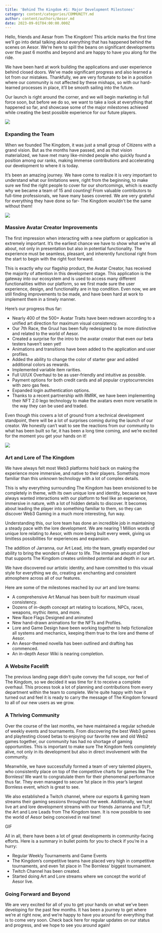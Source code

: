 ```yaml
---
title: 'Behind The Kingdom #1: Major Development Milestones'
category: content/categories/COMMUNITY.md
author: content/authors/Aesor.md
date: 2023-09-01T04:00:00.000Z
---
```


Hello, friends and Aesar from The Kingdom! This article marks the first time we’ll go into detail talking about everything that has happened behind the scenes on Aesor. We’re here to spill the beans on significant developments over the past 6 months and beyond and are happy to have you along for the ride. 

We have been hard at work building the applications and user experience behind closed doors. We’ve made significant progress and also learned a lot from our mistakes. Thankfully, we are very fortunate to be in a position where our community is not affected by these mishaps, so with our hard-learned processes in place, it’ll be smooth sailing into the future.

Our launch is right around the corner, and we will begin marketing in full force soon, but before we do so, we want to take a look at everything that happened so far, and showcase some of the major milestones achieved while creating the best possible experience for our future players.

![](https://kingdom-tinacms-store.s3.us-east-1.amazonaws.com/F0.jpg)

### Expanding the Team

When we founded The Kingdom, it was just a small group of Citizens with a grand vision. But as the months have passed, and as that vision materialized, we have met many like-minded people who quickly found a position among our ranks, making immense contributions and accelerating our development to where it is today.

It’s been an amazing journey. We have come to realize it is very important to understand what our limitations were, right from the beginning, to make sure we find the right people to cover for our shortcomings, which is exactly why we became a team of 15 and counting! From valuable contributors to full-time professionals, we have many bases covered. We are very grateful for everything they have done so far- The Kingdom wouldn’t be the same without them!

![](https://kingdom-tinacms-store.s3.us-east-1.amazonaws.com/F2.jpg)

### Massive Avatar Creator Improvements

The first impression when interacting with a new platform or application is extremely important. It’s the earliest chance we have to show what we’re all about, not only in presentation but also in potential functionality. The experience must be seamless, pleasant, and inherently functional right from the start to begin with the right foot forward.

This is exactly why our flagship product, the Avatar Creator, has received the majority of attention in this development stage. This application is the gateway into our ecosystem and is used to access many different functionalities within our platform, so we first made sure the user experience, design, and functionality are in top condition. Even now, we are still finding improvements to be made, and have been hard at work to implement them in a timely manner.

Here’s our progress thus far:

* Nearly 400 of the 500+ Avatar Traits have been redrawn according to a unified art direction for maximum visual consistency.
* Our 7th Race, the Gruul has been fully redesigned to be more distinctive and related to the world of Aesor.
* Created a surprise for the intro to the avatar creator that even our beta testers haven’t seen yet!
* Animations and transitions have been added to the application and user profiles.
* Added the ability to change the color of starter gear and added additional colors as rewards.
* Implemented variable item rarities.
* Full UI/UX Overhaul to be as user-friendly and intuitive as possible.
* Payment options for both credit cards and all popular cryptocurrencies with zero gas fees.
* Expanded login authentication options.
* Thanks to a recent partnership with RMRK, we have been implementing their NFT 2.0 lego technology to make the avatars even more versatile in the way they can be used and traded.

Even though this covers a lot of ground from a technical development standpoint, there will be a lot of surprises coming during the launch of our creator. We honestly can’t wait to see the reactions from our community to what has been built so far, it has been a long time coming, and we’re excited for the moment you get your hands on it!

![](https://kingdom-tinacms-store.s3.us-east-1.amazonaws.com/F1.jpg)

### Art and Lore of The Kingdom

We have always felt most Web3 platforms hold back on making the experience more immersive, and native to their players. Something more familiar than this unknown technology with a lot of complex details. 

This is why everything surrounding The Kingdom has been envisioned to be completely in theme, with its own unique lore and identity, because we have always wanted interactions with our platform to feel like an experience, immersive in nature, with a lot of hidden details to discover. It becomes about leading the player into something familiar to them, so they can discover Web3 Gaming in a much more interesting, fun way. 

Understanding this, our lore team has done an incredible job in maintaining a steady pace with the lore development. We are nearing 1 Million words of unique lore relating to Aesor, with more being built every week, giving us limitless possibilities for experiences and expansion.  

The addition of Jarranna, our Art Lead, into the team, greatly expanded our ability to bring the wonders of Aesor to life. The immense amount of lore that supports The Kingdom creates unlimited potential and depth in our art. 

We have discovered our artistic identity, and have committed to this visual style for everything we do, creating an enchanting and consistent atmosphere across all of our features.

Here are some of the milestones reached by our art and lore teams: 

* A comprehensive Art Manual has been built for maximum visual consistency.
* Dozens of in-depth concept art relating to locations, NPCs, races, weapons, mythic items, and more.
* New Race Flags Designed and animated
* New hand-drawn animations for the NFTs and Profiles.
* Lore and Game Design have been working together to help fictionalize all systems and mechanics, keeping them true to the lore and theme of Aesor.
* An Aesor-themed novella has been outlined and drafting has commenced.
* An in-depth Aesor Wiki is nearing completion.

### A Website Facelift

The previous landing page didn’t quite convey the full scope, nor feel of The Kingdom, so we decided it was time for it to receive a complete overhaul. This process took a lot of planning and contributions from every department within the team to complete. We’re quite happy with how it turned out and feel it is ready to carry the message of The Kingdom forward to all of our new users as we grow.

### A Thriving Community

Over the course of the last months, we have maintained a regular schedule of weekly events and tournaments. From discovering the best Web3 games and playtesting closed betas to enjoying our favorite new and old Web2 games together, our community has had no shortage of gaming opportunities. This is important to make sure The Kingdom feels completely alive, not only in its development but also in direct involvement with the community.

Meanwhile, we have successfully formed a team of very talented players, who consistently place on top of the competitive charts for games like The Bornless! We want to congratulate them for their phenomenal performance thus far. They even managed to secure 1st place in this year’s largest Bornless event, which is great to see. 

We also established a Twitch channel, where our esports & gaming team streams their gaming sessions throughout the week. Additionally, we host live art and lore development streams with our friends Jarranna and TLP, the Art and Lore Leads from The Kingdom team. It is now possible to see the world of Aesor being conceived in real time!

GIF

All in all, there have been a lot of great developments in community-facing efforts. Here is a summary in bullet points for you to check if you’re in a hurry:

* Regular Weekly Tournaments and Game Events
* The Kingdom’s competitive teams have placed very high in competitive tournaments, and even 1st place in The Bornless’ biggest tournament.
* Twitch Channel has been created.
* Started doing Art and Lore streams where we concept the world of Aesor live. 

### Going Forward and Beyond

We are very excited for all of you to get your hands on what we’ve been developing for the past few months. It has been a journey to get where we’re at right now, and we’re happy to have you around for everything that is to come very soon. Check back here for regular updates on our status and progress, and we hope to see you around again!
